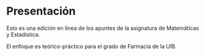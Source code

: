 # Presentación {.unnumbered}

Esto es una edición en línea de los apuntes de la asignatura de Matemáticas y Estadística. 

El enfoque es teórico-práctico para el grado de Farmacia de la UIB.
